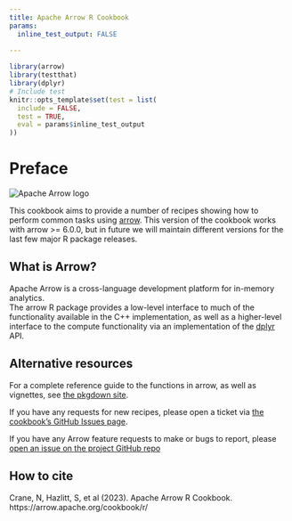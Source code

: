```yaml
---
title: Apache Arrow R Cookbook
params:
  inline_test_output: FALSE
  
---
```


```r
library(arrow)
library(testthat)
library(dplyr)
# Include test 
knitr::opts_template$set(test = list(
  include = FALSE,
  test = TRUE,
  eval = params$inline_test_output
))
```



# Preface

![](images/arrow.png "Apache Arrow logo")

This cookbook aims to provide a number of recipes showing how to perform common 
tasks using [arrow](https://arrow.apache.org/docs/r/).  This version of the 
cookbook works with arrow >= 6.0.0, but in future we will maintain different 
versions for the last few major R package releases.

## What is Arrow?

Apache Arrow is a cross-language development platform for in-memory analytics.  
The arrow R package provides a low-level interface to much of the functionality 
available in the C++ implementation, as well as a higher-level interface to the
compute functionality via an implementation of the [dplyr](https://dplyr.tidyverse.org/) API.

## Alternative resources

For a complete reference guide to the functions in arrow, as well as vignettes, 
see [the pkgdown site](https://arrow.apache.org/docs/r/).

If you have any requests for new recipes, please open a ticket via 
[the cookbook's GitHub Issues page](https://github.com/apache/arrow-cookbook/issues).

If you have any Arrow feature requests to make or bugs to report, please 
[open an issue on the project GitHub repo](https://github.com/apache/arrow/issues)

## How to cite

Crane, N, Hazlitt, S, et al (2023). Apache Arrow R Cookbook. https://arrow.apache.org/cookbook/r/
